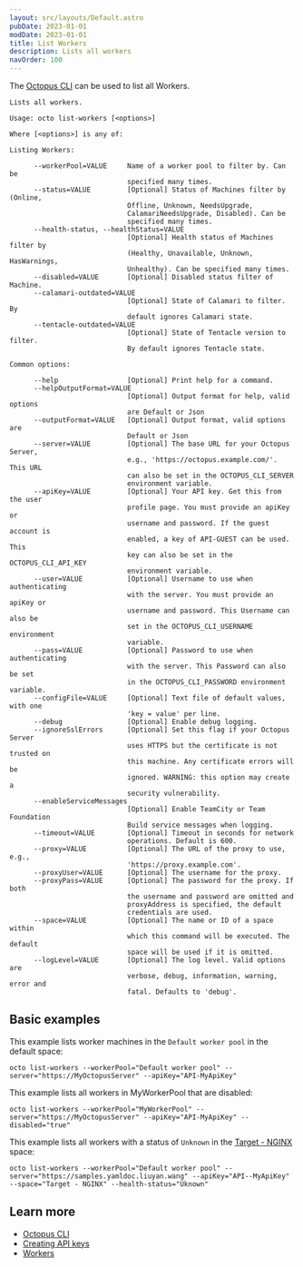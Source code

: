 ```yaml
---
layout: src/layouts/Default.astro
pubDate: 2023-01-01
modDate: 2023-01-01
title: List Workers
description: Lists all workers
navOrder: 100
---
```


The [Octopus CLI](/docs/octopus-rest-api/octopus-cli) can be used to list all Workers.

```
Lists all workers.

Usage: octo list-workers [<options>]

Where [<options>] is any of:

Listing Workers:

      --workerPool=VALUE     Name of a worker pool to filter by. Can be
                             specified many times.
      --status=VALUE         [Optional] Status of Machines filter by (Online,
                             Offline, Unknown, NeedsUpgrade,
                             CalamariNeedsUpgrade, Disabled). Can be
                             specified many times.
      --health-status, --healthStatus=VALUE
                             [Optional] Health status of Machines filter by
                             (Healthy, Unavailable, Unknown, HasWarnings,
                             Unhealthy). Can be specified many times.
      --disabled=VALUE       [Optional] Disabled status filter of Machine.
      --calamari-outdated=VALUE
                             [Optional] State of Calamari to filter. By
                             default ignores Calamari state.
      --tentacle-outdated=VALUE
                             [Optional] State of Tentacle version to filter.
                             By default ignores Tentacle state.

Common options:

      --help                 [Optional] Print help for a command.
      --helpOutputFormat=VALUE
                             [Optional] Output format for help, valid options
                             are Default or Json
      --outputFormat=VALUE   [Optional] Output format, valid options are
                             Default or Json
      --server=VALUE         [Optional] The base URL for your Octopus Server,
                             e.g., 'https://octopus.example.com/'. This URL
                             can also be set in the OCTOPUS_CLI_SERVER
                             environment variable.
      --apiKey=VALUE         [Optional] Your API key. Get this from the user
                             profile page. You must provide an apiKey or
                             username and password. If the guest account is
                             enabled, a key of API-GUEST can be used. This
                             key can also be set in the OCTOPUS_CLI_API_KEY
                             environment variable.
      --user=VALUE           [Optional] Username to use when authenticating
                             with the server. You must provide an apiKey or
                             username and password. This Username can also be
                             set in the OCTOPUS_CLI_USERNAME environment
                             variable.
      --pass=VALUE           [Optional] Password to use when authenticating
                             with the server. This Password can also be set
                             in the OCTOPUS_CLI_PASSWORD environment variable.
      --configFile=VALUE     [Optional] Text file of default values, with one
                             'key = value' per line.
      --debug                [Optional] Enable debug logging.
      --ignoreSslErrors      [Optional] Set this flag if your Octopus Server
                             uses HTTPS but the certificate is not trusted on
                             this machine. Any certificate errors will be
                             ignored. WARNING: this option may create a
                             security vulnerability.
      --enableServiceMessages
                             [Optional] Enable TeamCity or Team Foundation
                             Build service messages when logging.
      --timeout=VALUE        [Optional] Timeout in seconds for network
                             operations. Default is 600.
      --proxy=VALUE          [Optional] The URL of the proxy to use, e.g.,
                             'https://proxy.example.com'.
      --proxyUser=VALUE      [Optional] The username for the proxy.
      --proxyPass=VALUE      [Optional] The password for the proxy. If both
                             the username and password are omitted and
                             proxyAddress is specified, the default
                             credentials are used.
      --space=VALUE          [Optional] The name or ID of a space within
                             which this command will be executed. The default
                             space will be used if it is omitted.
      --logLevel=VALUE       [Optional] The log level. Valid options are
                             verbose, debug, information, warning, error and
                             fatal. Defaults to 'debug'.
```

## Basic examples

<SamplesInstance />

This example lists worker machines in the `Default worker pool` in the default space:
```
octo list-workers --workerPool="Default worker pool" --server="https://MyOctopusServer" --apiKey="API-MyApiKey"
```

This example lists all workers in MyWorkerPool that are disabled:

```
octo list-workers --workerPool="MyWorkerPool" --server="https://MyOctopusServer" --apiKey="API-MyApiKey" --disabled="true"
```

This example lists all workers with a status of `Unknown` in the [Target - NGINX](https://samples.octopus.app/app#/Spaces-104) space:

```
octo list-workers --workerPool="Default worker pool" --server="https://samples.yamldoc.liuyan.wang" --apiKey="API--MyApiKey" --space="Target - NGINX" --health-status="Uknown"
```

## Learn more

- [Octopus CLI](/docs/octopus-rest-api/octopus-cli)
- [Creating API keys](/docs/octopus-rest-api/how-to-create-an-api-key)
- [Workers](/docs/infrastructure/workers)
